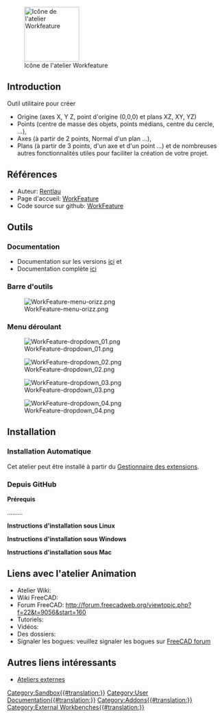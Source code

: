 <languages/>

[[File:WF_wf.png|thumb|128px|Icône de l'atelier Workfeature]]

{{Note|Note|Fusionner avec [[Macro_WorkFeatures/fr|Macro WorkFeatures]]??}}

{{TOCright}}

<span id="Introduction"></span>
== Introduction ==

Outil utilitaire pour créer

* Origine (axes X, Y Z, point d'origine (0,0,0) et plans XZ, XY, YZ)
* Points (centre de masse des objets, points médians, centre du cercle, ...),
* Axes (à partir de 2 points, Normal d'un plan ...),
* Plans (à partir de 3 points, d'un axe et d'un point ...) et de nombreuses autres fonctionnalités utiles pour faciliter la création de votre projet.

<span id="References"></span>
== Références ==

* Auteur: [https://github.com/Rentlau Rentlau]
* Page d'accueil: [https://github.com/Rentlau/WorkFeature WorkFeature]
* Code source sur github: [https://github.com/Rentlau/WorkFeature WorkFeature]

<span id="Tools"></span>
==Outils==

===Documentation===

* Documentation sur les versions [https://github.com/Rentlau/WorkFeature/blob/master/WorkFeature/Doc/WF_releasesDocumentation.pdf ici] et 
* Documentation complète [https://github.com/Rentlau/WorkFeature/blob/master/WorkFeature/Doc/WF_documentation.pdf ici]

<span id="Toolbar"></span>
===Barre d'outils===

[[Image:WorkFeature-menu-orizz.png]]

<span id="Drop_down_menu"></span>
===Menu déroulant===

[[Image:WorkFeature-dropdown_01.png]]

[[Image:WorkFeature-dropdown_02.png]]

[[Image:WorkFeature-dropdown_03.png]]

[[Image:WorkFeature-dropdown_04.png]]

==Installation==

<span id="Automatic_installation"></span>
===Installation Automatique ===

Cet atelier peut être installé à partir du [[Std_AddonMgr/fr|Gestionnaire des extensions]].

<span id="From_GitHub"></span>
===Depuis GitHub===

'''Prérequis'''

.........

'''Instructions d'installation sous Linux''' 

'''Instructions d'installation sous Windows''' 

'''Instructions d'installation sous Mac'''

<span id="Links_to_Animation_WB"></span>
==Liens avec l'atelier Animation==

* Atelier Wiki:
* Wiki FreeCAD:
* Forum FreeCAD: http://forum.freecadweb.org/viewtopic.php?f=22&t=9056&start=160
* Tutoriels:
* Vidéos:
* Des dossiers:
* Signaler les bogues: veuillez signaler les bogues sur [http://forum.freecadweb.org/index.php FreeCAD forum]

<span id="Other_useful_links"></span>
== Autres liens intéressants ==

* [[External_workbenches/fr|Ateliers externes]]


[[Category:Sandbox{{#translation:}}]]
[[Category:User Documentation{{#translation:}}]]
[[Category:Addons{{#translation:}}]]
[[Category:External Workbenches{{#translation:}}]]
